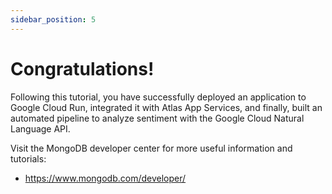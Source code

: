 ```yaml
---
sidebar_position: 5
---
```


# Congratulations!

Following this tutorial, you have successfully deployed an application to Google Cloud Run, integrated it with Atlas App Services, and finally, built an automated pipeline to analyze sentiment with the Google Cloud Natural Language API.

Visit the MongoDB developer center for more useful information and tutorials:

- https://www.mongodb.com/developer/
